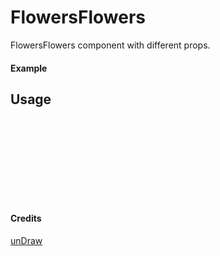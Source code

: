 
<Meta of={FlowersFlowers} title="unDraw/FlowersFlowers" />

# FlowersFlowers

FlowersFlowers component with different props.

#### Example

<Canvas of={FlowersFlowers.Primary} />

## Usage

```ts
import { FlowersFlowers } from "yadl-ui";

const Example = () => {
  return (
      <FlowersFlowers />
  );
};

export default Example;
```

#### Credits
[unDraw](https://undraw.co/illustrations)
